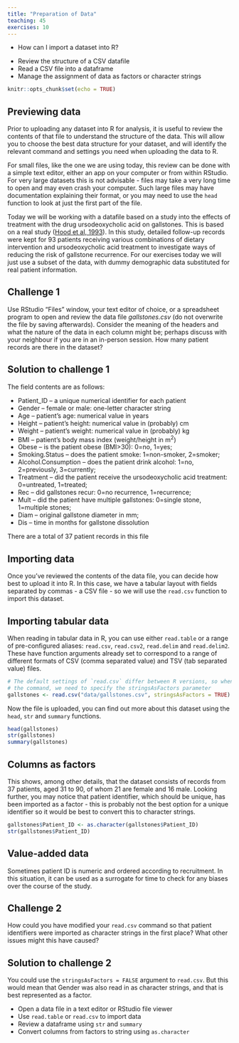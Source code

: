```yaml
---
title: "Preparation of Data"
teaching: 45
exercises: 10
---
```


::::::::::::::::::::::::::::::::::::: questions

- How can I import a dataset into R?

::::::::::::::::::::::::::::::::::::: 

::::::::::::::::::::::::::::::::::::: objectives

- Review the structure of a CSV datafile
- Read a CSV file into a dataframe
- Manage the assignment of data as factors or character strings

::::::::::::::::::::::::::::::::::::: 


```r
knitr::opts_chunk$set(echo = TRUE)
```
 
## Previewing data

Prior to uploading any dataset into R for analysis, it is useful to review the 
contents of that file to understand the structure of the data. This will allow
you to choose the best data structure for your dataset, and will identify the 
relevant command and settings you need when uploading the data to R. 

For small files, like the one we are using today, this review can be done with a
simple text editor, either an app on your computer or from within RStudio. For 
very large datasets this is not advisable - files may take a very long time to 
open and may even crash your computer. Such large files may have documentation 
explaining their format, or you may need to use the `head` function to look at 
just the first part of the file.

Today we will be working with a datafile based on a study into the effects of
treatment with the drug ursodeoxycholic acid on gallstones. This is based on a 
real study ([Hood et al, 1993](https://www.ncbi.nlm.nih.gov/pmc/articles/PMC1375471/)).
In this study, detailed follow-up records were kept for 93 patients receiving
various combinations of dietary intervention and ursodeoxycholic acid treatment
to investigate ways of reducing the risk of gallstone recurrence. For our
exercises today we will just use a subset of the data, with dummy demographic
data substituted for real patient information.

::::::::::::::::::::::::::::::::::::: challenge

## Challenge 1

Use RStudio “Files” window, your text editor of choice, or a spreadsheet 
program to open and review the data file _gallstones.csv_ (do not overwrite 
the file by saving afterwards). Consider the meaning of the headers and what
the nature of the data in each column might be; perhaps discuss with your 
neighbour if you are in an in-person session. How many patient records are 
there in the dataset?

::::::::::::::::::::::::::::::::::::: solution

## Solution to challenge 1

The field contents are as follows:

* Patient_ID – a unique numerical identifier for each patient
* Gender – female or male: one-letter character string
* Age – patient’s age: numerical value in years
* Height – patient’s height: numerical value in (probably) cm
* Weight – patient’s weight: numerical value in (probably) kg
* BMI – patient’s body mass index (weight/height in m<sup>2</sup>)
* Obese – is the patient obese (BMI>30): 0=no, 1=yes;
* Smoking.Status – does the patient smoke: 1=non-smoker, 2=smoker; 
* Alcohol.Consumption – does the patient drink alcohol: 1=no, 2=previously,
3=currently; 
* Treatment – did the patient receive the ursodeoxycholic acid treatment: 
0=untreated, 1=treated; 
* Rec – did gallstones recur: 0=no recurrence, 1=recurrence; 
* Mult – did the patient have multiple gallstones: 0=single stone, 1=multiple 
stones; 
* Diam – original gallstone diameter in mm; 
* Dis – time in months for gallstone dissolution

There are a total of 37 patient records in this file

::::::::::::::::::::::::::::::::::::: 
::::::::::::::::::::::::::::::::::::: 

## Importing data

Once you've reviewed the contents of the data file, you can decide how best to
upload it into R. In this case, we have a tabular layout with fields separated
by commas - a CSV file - so we will use the `read.csv` function to import this
dataset.

::::::::::::::::::::::::::::::::::::: callout

## Importing tabular data

When reading in tabular data in R, you can use either `read.table` or a range
of pre-configured aliases: `read.csv`, `read.csv2`, `read.delim` and
`read.delim2`. These have function arguments already set to correspond to a
range of different formats of CSV (comma separated value) and TSV (tab
separated value) files.

::::::::::::::::::::::::::::::::::::: 

```r
# The default settings of `read.csv` differ between R versions, so when running
# the command, we need to specify the stringsAsFactors parameter
gallstones <- read.csv("data/gallstones.csv", stringsAsFactors = TRUE)
```

Now the file is uploaded, you can find out more about this dataset using the 
`head`, `str` and `summary` functions.
```r
head(gallstones)
str(gallstones)
summary(gallstones)
```

## Columns as factors

This shows, among other details, that the dataset consists of records from 37 
patients, aged 31 to 90, of whom 21 are female and 16 male. Looking further, you
may notice that patient identifier, which should be unique, has been imported 
as a factor - this is probably not the best option for a unique identifier so it 
would be best to convert this to character strings.

```r
gallstones$Patient_ID <- as.character(gallstones$Patient_ID)
str(gallstones$Patient_ID)
```

::::::::::::::::::::::::::::::::::::: callout

## Value-added data

Sometimes patient ID is numeric and ordered according to recruitment. In this
situation, it can be used as a surrogate for time to check for any biases over 
the course of the study.

::::::::::::::::::::::::::::::::::::: 

::::::::::::::::::::::::::::::::::::: challenge

## Challenge 2

How could you have modified your `read.csv` command so that patient identifiers
were imported as character strings in the first place? What other issues might
this have caused?

::::::::::::::::::::::::::::::::::::: solution

## Solution to challenge 2

You could use the `stringsAsFactors = FALSE` argument to `read.csv`. But this
would mean that Gender was also read in as character strings, and that is best
represented as a factor.

::::::::::::::::::::::::::::::::::::: 
::::::::::::::::::::::::::::::::::::: 


::::::::::::::::::::::::::::::::::::: keypoints

- Open a data file in a text editor or RStudio file viewer
- Use `read.table` or `read.csv` to import data
- Review a dataframe using `str` and `summary`
- Convert columns from factors to string using `as.character`

::::::::::::::::::::::::::::::::::::: 

[r-markdown]: https://rmarkdown.rstudio.com/
